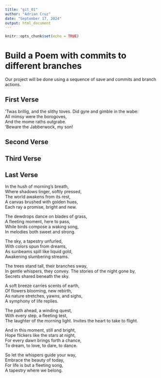 ```yaml
---
title: "git_01"
author: "Adrian Cruz"
date: "September 17, 2024"
output: html_document
---
```


```r
knitr::opts_chunk$set(echo = TRUE)
```
# Build a Poem with commits to different branches
Our project will be done using a sequence of save and commits and branch actions.
<!-- Do not modify or change any text in "!--" bracketed areas such as this --- these are instructions to
you, if you change any of this the git program will notice it and compromise your git merging strategy !-->

## First Verse 

‘Twas brillig, and the slithy toves. 
Did gyre and gimble in the wabe:  
All mimsy were the borogoves,  
And the mome raths outgrabe.  
‘Beware the Jabberwock, my son!  
<!--Put the first five lines of a poem by Lewis Carrol in this section!-->

## Second Verse
<!--Put the first five lines of a poem by Robert Frost here!-->

## Third Verse
<!--Put the first two verses of The Walrus and the Carpenter here!-->

## Last Verse

In the hush of morning’s breath,  
Where shadows linger, softly pressed,  
The world awakens from its rest,  
A canvas brushed with golden hues,  
Each ray a promise, bright and new.  

The dewdrops dance on blades of grass,  
A fleeting moment, here to pass,  
While birds compose a waking song,  
In melodies both sweet and strong.  

The sky, a tapestry unfurled,  
With colors spun from dreams,  
As sunbeams spill like liquid gold,  
Awakening slumbering streams.  

The trees stand tall, their branches sway,  
In gentle whispers, they convey. 
The stories of the night gone by,  
Secrets shared beneath the sky.  

A soft breeze carries scents of earth,  
Of flowers blooming, new rebirth,  
As nature stretches, yawns, and sighs,  
A symphony of life replies.  

The path ahead, a winding quest,  
With every step, a fleeting test,  
The laughter of the morning light. 
Invites the heart to take to flight.  

And in this moment, still and bright,  
Hope flickers like the stars at night,  
For every dawn brings forth a chance,  
To dream, to love, to dare, to dance.  

So let the whispers guide your way,  
Embrace the beauty of today,  
For life is but a fleeting song,  
A tapestry where we belong.     
<!--Put a short poem you created using chatGPT of 20 to 30 lines,here!-->

